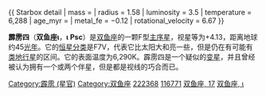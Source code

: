 {{Starbox begin
| name = 霹雳四
}}
{{Starbox image
| image = 
     <div style="position: relative">[[File:Pisces_IAU.svg|250px]]
     <div style="position: absolute; left: 65%; top: 54%;">[[File:Cercle_rouge_100%.svg|12px]]</div>
     </div>
| caption=霹雳四的位置(红圈处)
}}
{{Starbox observe
| epoch = [[J2000.0|J2000.0]]
| constell = [[双鱼座|双鱼座]]
| 星官 = [[:Category:霹雳_(星官)|霹雳]] （[[壁宿|壁宿]]）
| ra = {{RA| +23| 39| 57}}
| dec = {{DEC| 5| 37| 34.65}}
| appmag_v = 4.13
}}
{{Starbox character
| class =  F7V-IV
| b-v =  +0.50
| u-b =  -0.01
| variable =
}}
{{Starbox astrometry
| radial_v =  5.0
| prop_mo_ra = 377.15
| prop_mo_dec = -437.43
| parallax = 72.92
| p_error = 0.15
| absmag_v = 3.43
}}
{{ Starbox detail
| mass     = 
| radius   = 1.58
| luminosity  = 3.5
| temperature = 6,288
| age_myr = 
| metal_fe = −0.12
| rotational_velocity = 6.67
}}
{{Starbox catalog
| names = 双鱼座17，[[SAO星表|SAO]] 128310，[[HD星表|HD]] 222368，[[HR星表|HR]] 8969，[[依巴谷星表|HIP]] 116771
}}
{{Starbox reference |Simbad=iota+Psc }}
{{Starbox end}}

'''霹雳四'''（'''双鱼座ι'''，'''ι Psc'''）是[[双鱼座|双鱼座]]的一颗F型[[主序星|主序星]]，视星等为+4.13，距离地球约45[[光年|光年]]。它的[[恒星分类|恒星分类]]是F7V，代表它比太阳大和亮一些，但是仍在有可能有[[类地行星|类地行星]]的区间。它的表面温度为6,290K。霹雳四是一个疑似的[[变星|变星]]，并且曾经被认为拥有一个或两个伴星，但是都是视线的巧合而已。

{{stars of Pisces}}
[[Category:霹雳_(星官)|Category:霹雳 (星官)]]
[[Category:双鱼座|Category:双鱼座]]
[[Category:HD和HDE天體|222368]]
[[Category:HIP天體|116771]]
[[Category:佛氏天體|双鱼座, 17]]
[[Category:拜耳天體|双鱼座, ι]]